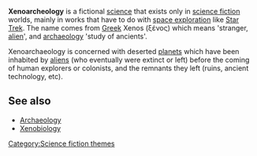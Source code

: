 '''Xenoarcheology''' is a fictional [[science]] that exists only in [[science fiction]] worlds, mainly in works that have to do with [[space exploration]] like [[Star Trek]]. The name comes from [[Greek language|Greek]] Xenos (&#958;&#941;&#957;&#959;&#962;) which means 'stranger, [[alien]]', and [[archaeology]] 'study of ancients'. 

Xenoarchaeology is concerned with deserted [[planet]]s which have been inhabited by [[alien]]s (who eventually were extinct or left) before the coming of human explorers or colonists, and the remnants they left (ruins, ancient technology, etc).

==See also==
* [[Archaeology]]
*[[Xenobiology]]

[[Category:Science fiction themes]]